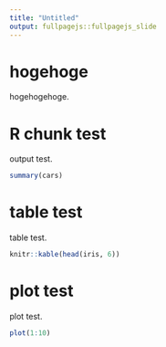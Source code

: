 ```yaml
---
title: "Untitled"
output: fullpagejs::fullpagejs_slide
---
```


# hogehoge

hogehogehoge.

# R chunk test

output test.

```r
summary(cars)
```

# table test

table test.

```r
knitr::kable(head(iris, 6))
```

# plot test

plot test.

```r
plot(1:10)
```



